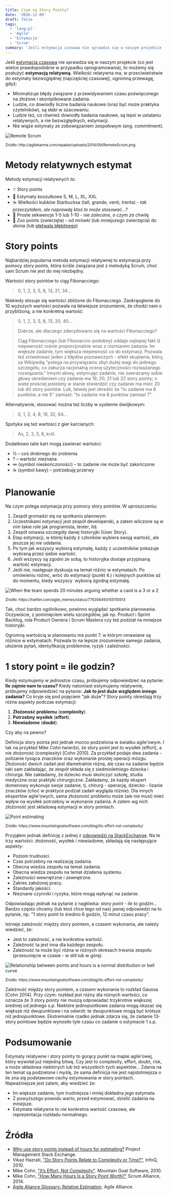 ```yaml
---
title: Czym są Story Pointy?
date: '2016-12-09'
draft: false
tags:
  - 'lang:pl'
  - 'Agile'
  - 'Estymacja'
  - 'Scrum'
summary: 'Jeśli estymacja czasowa nie sprawdza się w naszym projekcie (co jest wielce prawdopodobne w przypadku oprogramowania), to możemy się posłużyć estymacją relatywną.'
---
```


Jeśli [estymacja czasowa](/posts/estymacja-czasowa-godzinowa/) nie sprawdza się w naszym projekcie (co jest wielce prawdopodobne w przypadku oprogramowania), to możemy się posłużyć **estymacją relatywną**. Wielkość relatywna ma, w przeciwieństwie do estymaty bezwzględnej (najczęściej czasowej), ogromną przewagę, gdyż:

*   Minimalizuje błędy związane z przewidywaniem czasu poświęconego na złożone i skomplikowane zadania.
*   Ludzie, co dowiodły liczne badania naukowe (oraz być może praktyka czytelników), są słabi w szacowaniu.
*   Ludzie też, co również dowiodły badania naukowe, są lepsi w ustalaniu relatywnych, a nie bezwzględnych, estymacji.
*   Nie wiąże estymaty ze zobowiązaniem zespołowym (ang. commitment).

![Remote Scrum](/static/images/blog/a030b5c6-00b5-4f80-a64a-590e6b006b52.png) 

<div><small>Źródło: http://agilekarma.com/wpakar/uploads/2014/09/RemoteScrum.png</small></div>

# Metody relatywnych estymat

Metody estymacji relatywnych to:

* 🃏 Story points
* 👕 Estymaty koszulkowe S, M, L, XL, XXL
* ☕ Wielkości kubków Starbucksa (tall, grande, venti, trenta) - _tak przeczytałem, ale naprawdę ktoś to może stosować…?_
* 🔢 Proste sekwencje 1-5 lub 1-10 - _nie zalecane, o czym za chwilę_
* 🐘 Zoo points (zwierzęta) - od mrówki (lub mniejszego zwierzęcia) do słonia (lub [płetwala błękitnego](https://pl.wikipedia.org/wiki/P%C5%82etwal_b%C5%82%C4%99kitny))

# Story points

Najbardziej popularna metoda estymacji relatywnej to estymacja przy pomocy _story points,_ która ściśle związana jest z metodyką Scrum, choć sam Scrum nie jest do niej niezbędny.

Wartości story pointów to ciąg Fibonacciego:

> 0, 1, 2, 3, 5, 8, 13, 21, 34…

Niekiedy stosuje się wartości zbliżone do Fibonacciego. Zaokrąoglenie do 10 wyższych wartości pozwala na łatwiejsze zrozumienie, że chodzi nam o przybliżoną, a nie konkretną wartość:

> 0, 1, 2, 3, 5, 8, 13, 20, 40…
> 
> Dobrze, ale dlaczego zdecydowano się na wartości Fibonacciego?
> 
> Ciąg Fibonacciego (lub Fibonaccio-podobny) oddaje najlepiej fakt iż niepewność rośnie proporcjonalnie wraz z rozmiarem zadania. Im większe zadanie, tym większa niepewność co do estymacji. Pozwala też zniwelować jeden z błędów poznawczych - efekt skupienia, który, za Wikipedią "polega na przywiązaniu zbyt dużej wagi do jednego szczegółu, co zaburza racjonalną ocenę użyteczności rozważanego rozwiązania." Innymi słowy, estymując zadanie, nie zawracamy sobie głowy określeniem czy zadanie ma 19, 20, 21 lub 22 story pointy; o wiele prościej jesteśmy w stanie stwierdzić czy zadanie ma mieć 20 lub 40 story pointów. Lub, łatwiej jest określić że "to zadanie ma 8 punktów, a nie 5" zamiast: "to zadanie ma 8 punktów zamiast 7".

Alternatywnie, stosować można też liczby w systemie dwójkowym:

> 0, 1, 2, 4, 8, 16, 32, 64…
 
Spotyka się też wartości z gier karcianych:

> As, 2, 3, 5, 8, król.

Dodatkowo talie kart mogą zawierać wartości:

*   ½ – coś drobnego do zrobienia
*   ? – wartość nieznana
*   ∞ (symbol nieskończoności) – to zadanie nie może być zakończone
*   ☕ (symbol kawy) – potrzebuję przerwy

# Planowanie

Na czym polega estymacja przy pomocy story pointów. W uproszczeniu:

1.  Zespół gromadzi się na spotkaniu planowym.
2.  Uczestnikami estymacji jest zespół developerski, a zatem wliczone są w nim takie role jak programista, tester, itd.
3.  Zespół omawia szczegóły danej historyjki (User Story).
4.  Etap estymacji, w której każdy z członków wybiera swoją wartość, ale jeszcze jej nie odsłania.
5.  Po tym jak wszyscy wybiorą estymatę, każdy z uczestników pokazuje wybraną przez siebie wartość.
6.  Jeśli wszyscy są zgodni ze sobą, to historyjka dostaje przypisaną wartość estymacji.
7.  Jeśli nie, następuje dyskusja na temat różnic w estymatach. Po omówieniu różnic, wróć do estymacji (punkt 4.) i kolejnych punktów aż do momentu, kiedy wszyscy  wybiorą zgodną estymatę.

![When the team spends 20 minutes arguing whether a card is a 3 or a 2](/static/images/blog/b1fc8259-e84f-46eb-a277-98fc34d3da96.jpg)

<div><small>Źródło: https://twitter.com/agile_memes/status/776356493155110913</small></div>


Tak, choć bardzo ogólnikowo, powinno wyglądać spotkanie planowania. Oczywiście, z pominięciem wielu szczegółów, jak np. Product i Sprint Backlog, rola Product Ownera i Scrum Mastera czy też podział na mniejsze historyjki.

Ogromną wartością w planowaniu ma punkt 7. w którym omawiane są różnice w estymatach. Pozwala to na lepsze zrozumienie samego zadania, ułożenie pytań, identyfikację problemów, ryzyk i zależności.

# 1 story point = ile godzin?

Kiedy estymujemy w jednostce czasu, próbujemy odpowiedzieć na pytanie: **Ile zajmie nam to czasu?** Kiedy natomiast estymujemy relatywnie, próbujemy odpowiedzieć na pytanie: **Jak to jest duże względem innego zadania?** Co kryje się pod pojęciem "jak duże"? Story pointy określają trzy różne aspekty podczas estymacji:

1.  **Złożoność problemu** (**complexity**).
2.  **Potrzebny wysiłek** (**effort**).
3.  **Niewiadome** (**doubt**).

Czy aby na pewno?

Definicja story pointa jest jednak mocno podzielona w światku agile'owym. I tak na przykład Mike Cohn twierdzi, że story point jest to wysiłek (effort), a nie złożoność (complexity) \[Cohn 2010\]. Za przykład podaje dwa zadania - polizanie tysiąca znaczków oraz wykonanie prostej operacji mózgu. Złożoność dwóch zadań jest diametralnie różna, ale czas na zadanie będzie taki sam zakładając, że zespół składa się z siedmioletniego dziecka i chirurga. Nie zakładamy, że dziecko musi skończyć szkołę, studia medyczne oraz praktyki chirurgiczne. Zakładamy, że każdy ekspert domenowy wykonuje swoje zadanie, tj. chirurg - operację, dziecko - lizanie znaczków (choć w praktyce podział zadań wygląda różnie). Dla innych ekspertów agile'owych, sama złożoność problemu może (ale nie musi) mieć wpływ na wysiłek potrzebny w wykonanie zadania. A zatem wg nich złożoność jest składową estymacji w story pointach.

![Point estimating](/static/images/blog/122736e7-6e74-4f22-af0c-1d83d41fc5ba.png)

<div><small>Źródło: https://www.mountaingoatsoftware.com/blog/its-effort-not-complexity/</small></div>

Przyjąłem jednak definicję z jednej z [odpowiedzi na StackExchange](http://pm.stackexchange.com/questions/2765/why-use-story-points-instead-of-hours-for-estimating). Na te trzy wartości: złożoność, wysiłek i niewiadome, składają się następujące aspekty:

*   Poziom trudności.
*   Czas potrzebny na realizację zadania.
*   Obecna wiedza zespołu na temat zadania.
*   Obecna wiedza zespołu na temat działania systemu.
*   Zależności wewnętrzne i zewnętrzne.
*   Zakres założonej pracy.
*   Standardy jakości.
*   Nieznane czynniki i ryzyka, które mogą wpłynąć na zadanie.

Odpowiadając jednak na pytanie z nagłówka: _story point - ile to godzin..._ Bardzo często chcemy (lub ktoś chce tego od nas) jasnej odpowiedzi na to pytanie, np. "1 story point to średnio 6 godzin, 12 minut czasu pracy".

Istnieje zależność między story pointem, a czasem wykonania, ale należy wiedzieć, że:

*   Jest to zależność, a nie konkretna wartość.
*   Zależność ta jest inna dla każdego zespołu.
*   Zależność ta może być różna w różnych okresach trwania zespołu (przesunięcie w czasie - w dół lub w górę).

![Relationship between points and hours is a normal distribution or bell curve](/static/images/blog/c4f25ae7-8f55-499e-88a3-3dd748bdddc6.jpg)

<div><small>Źródło: https://www.mountaingoatsoftware.com/blog/its-effort-not-complexity/</small></div>

Zależność między story pointem, a czasem wykonania to rozkład Gaussa \[Cohn 2014\]. Przy czym: rozkład jest różny dla różnych wartości, co oznacza że 3 story pointy nie muszą odpowiadać trzykrotnie większej średniej od jednego s.p. Niektóre jednopuntkowe zadania mogą okazać się większe niż dwupunktowe i na odwrót: te dwupunktowe mogą być krótsze niż jednopunktowe. Ekstremalnie rzadko jednak zdarza się, że zadanie 13-story pointowe będzie wynosiło tyle czasu co zadanie o estymacie 1 s.p.

# Podsumowanie

Estymaty relatywne i story pointy to gorący punkt na mapie agile'owej, który wywołał już niejedną bitwę. Czy jest to complexity, effort, doubt, risk, a może składowa niektórych lub też wszystkich tych aspektów... Zdania na ten temat są podzielone i myślę, że sama definicja nie jest najistotniejsza o ile zna się podstawowe cechy estymowania w story pointach. Najważniejsze jest zatem, aby wiedzieć że:

*   Im większe zadanie, tym trudniejsza i mniej dokładna jego estymata.
*   Z powyższego powodu warto, przed estymować, dzielić zadania na mniejsze.
*   Estymata relatywna to nie konkretna wartość czasowa, ale reprezentacja rozkładu normalnego.

# Źródła

*   [Why use story points instead of hours for estimating?](http://pm.stackexchange.com/questions/2765/why-use-story-points-instead-of-hours-for-estimating) Project Management Stack Exchange.
*   Vikaz Hazrati, ["Do Story Points Relate to Complexity or Time?"](https://www.infoq.com/news/2010/07/story-points-complexity-effort), InfoQ, 2010.
*   Mike Cohn, ["It’s Effort, Not Complexity"](https://www.mountaingoatsoftware.com/blog/its-effort-not-complexity/). Mountain Goat Software, 2010. 
*   Mike Cohn, ["How Many Hours Is a Story Point Worth?"](https://www.scrumalliance.org/community/spotlight/mike-cohn/june-2014/how-many-hours-is-a-story-point-worth) Scrum Alliance, 2014. 
*   [Agile Aliance Glossary: Relative Estimation](https://www.agilealliance.org/glossary/relative-estimation/). Agile Alliance.
